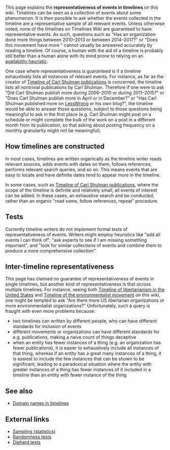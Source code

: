 This page explains the '''representativeness of events in timelines''' on this wiki. Timelines can be seen as a collection of events about some phenomenon. It is then possible to ask whether the events collected in the timeline are a representative sample of all relevant events. Unless otherwise noted, none of the timelines on Timelines Wiki are guaranteed to have representative events. As such, questions such as "Has an organization done more things between 2010–2013 or between 2014–2017?" or "Does this movement have more " cannot usually be answered accurately by reading a timeline. Of course, a human with the aid of a timeline is probably still better than a human alone with its mind prone to relying on an [[wikipedia:availability heuristic|availability heuristic]].

One case where representativeness is guaranteed is if a timeline exhaustively lists all instances of relevant events. For instance, as far as the creator of [[Timeline of Carl Shulman publications]] is concerned, the timeline lists all nontrivial publications by Carl Shulman. Therefore if one were to ask "Did Carl Shulman publish more during 2006–2010 or during 2011–2015?" or "Does Carl Shulman publish more in April or in December?" or "Has Carl Shulman published more on [[wikipedia:LessWrong|LessWrong]] or his own blog?", the timeline would be able to answer those questions, subject to those questions being meaningful to ask in the first place (e.g. Carl Shulman might post on a schedule or might complete the bulk of the work on a post in a different month from its publication, so that asking about posting frequency on a monthly granularity might not be meaningful).

==How timelines are constructed==

In most cases, timelines are written organically as the timeline writer reads relevant sources, adds events with dates on them, follows references, performs relevant search queries, and so on. This means events that are easy to locate and have definite dates tend to appear more in the timeline.

In some cases, such as [[Timeline of Carl Shulman publications]], where the scope of the timeline is definite and relatively small, all events of interest can be added. In these cases, an exhaustive search and be conducted, rather than an organic "read some, follow references, repeat" procedure.

==Tests==

Currently timeline writers do not implement formal tests of representativeness of events. Writers might employ heuristics like "add all events I can think of", "ask experts to see if I am missing something important", and "look for similar collections of events and combine them to produce a more comprehensive collection".

==Inter-timeline representativeness==

This page has claimed no guarantee of representativeness of events in single timelines, but another kind of representativeness is that ''across'' multiple timelines. For instance, seeing both [[Timeline of libertarianism in the United States]] and [[Timeline of the environmentalist movement]] on this wiki, one might be tempted to ask "Are there more US libertarian organizations or more environmentalist organizations?" Unfortunately, such a query is fraught with even more problems because:

* two timelines can written by different people, who can have different standards for inclusion of events
* different movements or organizations can have different standards for e.g. publications, making a naive count of things deceptive
* when an entity has fewer instances of a thing (e.g. an organization has fewer publications), it is easier to exhaustively include all instances of that thing, whereas if an entity has a great many instances of a thing, it is easiest to include the few instances that can be shown to be significant, leading to a paradoxical situation where the entity with greater instances of a thing has fewer instances of it included in a timeline than an entity with fewer instance of the thing

==See also==

* [[Domain names in timelines]]

==External links==

* [[wikipedia:Sampling (statistics)|Sampling (statistics)]]
* [[wikipedia:Randomness tests|Randomness tests]]
* [[wikipedia:Diehard tests|Diehard tests]]
